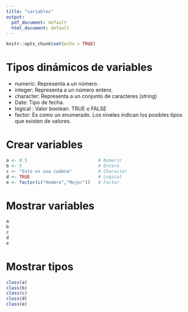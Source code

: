 ```yaml
---
title: "variables"
output:
  pdf_document: default
  html_document: default
---
```


```r
knitr::opts_chunk$set(echo = TRUE)
```

# Tipos dinámicos de variables

- numeric: Representa a un número.
- integer: Representa a un número entero.
- character: Representa a un conjunto de caracteres (string)
- Date: Tipo de fecha.
- logical : Valor boolean. TRUE o FALSE
- factor: Es como un enumerado. Los niveles indican los posibles tipos que existen de valores.


# Crear variables

```r
a <- 0.5                           # Numeric
b <- 5                             # Entero
c <- "Esto es una cadena"          # Character
d <- TRUE                          # Logical
e <- factor(c("Hombre","Mujer"))   # Factor

```

# Mostrar variables

```r
a
b
c
d
e
```

# Mostrar tipos

```r
class(a)
class(b)
class(c)
class(d)
class(e)

```
